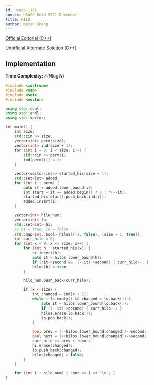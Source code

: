 ```yaml
---
id: usaco-1162
source: USACO Gold 2021 December
title: HILO
author: Kevin Sheng
---
```


[Official Editorial (C++)](http://usaco.org/current/data/sol_prob2_gold_dec21.html)

[Unofficial Alternate Solution (C++)](https://codeforces.com/blog/entry/97919?#comment-870891)

## Implementation

**Time Complexity:** $\mathcal{O}(N \log N)$

<LanguageSection>
<CPPSection>

```cpp
#include <iostream>
#include <map>
#include <set>
#include <vector>

using std::cout;
using std::endl;
using std::vector;

int main() {
	int size;
	std::cin >> size;
	vector<int> perm(size);
	vector<int> ind(size + 1);
	for (int i = 0; i < size; i++) {
		std::cin >> perm[i];
		ind[perm[i]] = i;
	}

	vector<vector<int>> started_his(size + 1);
	std::set<int> added;
	for (int i : perm) {
		auto it = added.lower_bound(i);
		int start = it == added.begin() ? 0 : *(--it);
		started_his[start].push_back(ind[i]);
		added.insert(i);
	}

	vector<int> hilo_num;
	vector<int> lo;
	std::set<int> hi;
	// hi = true, lo = false
	std::map<int, bool> hilos{{-1, false}, {size + 1, true}};
	int curr_hilo = 0;
	for (int x = 0; x <= size; x++) {
		for (int h : started_his[x]) {
			hi.insert(h);
			auto it = hilos.lower_bound(h);
			if (!it->second && !(--it)->second) { curr_hilo++; }
			hilos[h] = true;
		}

		hilo_num.push_back(curr_hilo);

		if (x < size) {
			int changed = ind[x + 1];
			while (!lo.empty() && changed < lo.back()) {
				auto it = hilos.lower_bound(lo.back());
				if ((--it)->second) { curr_hilo--; }
				hilos.erase(lo.back());
				lo.pop_back();
			}

			bool prev = (--hilos.lower_bound(changed))->second;
			bool next = (++hilos.lower_bound(changed))->second;
			curr_hilo += prev + !next;
			hi.erase(changed);
			lo.push_back(changed);
			hilos[changed] = false;
		}
	}

	for (int i : hilo_num) { cout << i << '\n'; }
}
```

</CPPSection>
</LanguageSection>
